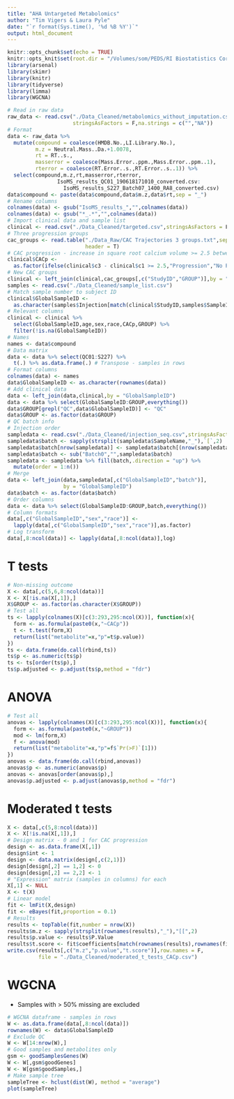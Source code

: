 ```yaml
---
title: "AHA Untargeted Metabolomics"
author: "Tim Vigers & Laura Pyle"
date: "`r format(Sys.time(), '%d %B %Y')`"
output: html_document
---
```


```r
knitr::opts_chunk$set(echo = TRUE)
knitr::opts_knit$set(root.dir = "/Volumes/som/PEDS/RI Biostatistics Core/Shared/Shared Projects/Laura/BDC/Projects/Janet Snell-Bergeon/AHA collaborative grant/Metabolomics")
library(arsenal)
library(skimr)
library(knitr)
library(tidyverse)
library(limma)
library(WGCNA)
```

```r
# Read in raw data
raw_data <- read.csv("./Data_Cleaned/metabolomics_without_imputation.csv",
                     stringsAsFactors = F,na.strings = c("","NA"))
# Format
data <- raw_data %>% 
  mutate(compound = coalesce(HMDB.No.,LI.Library.No.),
         m.z = Neutral.Mass..Da.+1.0078,
         rt = RT..s.,
         masserror = coalesce(Mass.Error..ppm.,Mass.Error..ppm..1),
         rterror = coalesce(RT.Error..s.,RT.Error..s..1)) %>%
  select(compound,m.z,rt,masserror,rterror,
                IsoMS_results_QC01_190618171010_converted.csv:
                  IsoMS_results_S227_Batch07_1400_RA8_converted.csv)
data$compound <- paste(data$compound,data$m.z,data$rt,sep = "_")
# Rename columns
colnames(data) <- gsub("IsoMS_results_","",colnames(data))
colnames(data) <- gsub("*_.*","",colnames(data))
# Import clinical data and sample list
clinical <- read.csv("./Data_Cleaned/targeted.csv",stringsAsFactors = F)
# Three progression groups
cac_groups <- read.table("./Data_Raw/CAC Trajectories 3 groups.txt",sep = "\t",
                         header = T)
# CAC progression - increase in square root calcium volume >= 2.5 between baseline and visit 3
clinical$CACp <- 
  as.factor(ifelse(clinical$c3 - clinical$c1 >= 2.5,"Progression","No Progression"))
# New CAC groups
clinical <- left_join(clinical,cac_groups[,c("StudyID","GROUP")],by = "StudyID")
samples <- read.csv("./Data_Cleaned/sample_list.csv")
# Match sample number to subject ID
clinical$GlobalSampleID <- 
  as.character(samples$Injection[match(clinical$StudyID,samples$SampleID)])
# Relevant columns
clinical <- clinical %>%
  select(GlobalSampleID,age,sex,race,CACp,GROUP) %>%
  filter(!is.na(GlobalSampleID))
# Names
names <- data$compound
# Data matrix
data <- data %>% select(QC01:S227) %>%
  t(.) %>% as.data.frame(.) # Transpose - samples in rows
# Format columns
colnames(data) <- names
data$GlobalSampleID <- as.character(rownames(data))
# Add clinical data
data <- left_join(data,clinical,by = "GlobalSampleID")
data <- data %>% select(GlobalSampleID:GROUP,everything())
data$GROUP[grepl("QC",data$GlobalSampleID)] <- "QC"
data$GROUP <- as.factor(data$GROUP)
# QC batch info
# Injection order
sampledata <- read.csv("./Data_Cleaned/injection_seq.csv",stringsAsFactors = F)
sampledata$batch <- sapply(strsplit(sampledata$SampleName,"_"),`[`,2)
sampledata$batch[nrow(sampledata)] <- sampledata$batch[(nrow(sampledata)-1)]
sampledata$batch <- sub("Batch0","",sampledata$batch)
sampledata <- sampledata %>% fill(batch,.direction = "up") %>%
  mutate(order = 1:n())
# Merge
data <- left_join(data,sampledata[,c("GlobalSampleID","batch")],
                  by = "GlobalSampleID")
data$batch <- as.factor(data$batch)
# Order columns
data <- data %>% select(GlobalSampleID:GROUP,batch,everything())
# Column formats
data[,c("GlobalSampleID","sex","race")] <- 
  lapply(data[,c("GlobalSampleID","sex","race")],as.factor) 
# Log transform
data[,8:ncol(data)] <- lapply(data[,8:ncol(data)],log)
```

# T tests

```r
# Non-missing outcome
X <- data[,c(5,6,8:ncol(data))]
X <- X[!is.na(X[,1]),]
X$GROUP <- as.factor(as.character(X$GROUP))
# Test all
ts <- lapply(colnames(X)[c(3:293,295:ncol(X))], function(x){
  form <- as.formula(paste0(x,"~CACp"))
  t <- t.test(form,X)
  return(list("metabolite"=x,"p"=t$p.value))
})
ts <- data.frame(do.call(rbind,ts))
ts$p <- as.numeric(ts$p)
ts <- ts[order(ts$p),]
ts$p.adjusted <- p.adjust(ts$p,method = "fdr")
```

# ANOVA

```r
# Test all
anovas <- lapply(colnames(X)[c(3:293,295:ncol(X))], function(x){
  form <- as.formula(paste0(x,"~GROUP"))
  mod <- lm(form,X)
  f <- anova(mod)
  return(list("metabolite"=x,"p"=f$`Pr(>F)`[1]))
})
anovas <- data.frame(do.call(rbind,anovas))
anovas$p <- as.numeric(anovas$p)
anovas <- anovas[order(anovas$p),]
anovas$p.adjusted <- p.adjust(anovas$p,method = "fdr")
```

# Moderated t tests

```r
X <- data[,c(5,8:ncol(data))]
X <- X[!is.na(X[,1]),]
# Design matrix - 0 and 1 for CAC progression
design <- as.data.frame(X[,1])
design$int <- 1
design <- data.matrix(design[,c(2,1)])
design[design[,2] == 1,2] <- 0
design[design[,2] == 2,2] <- 1
# "Expression" matrix (samples in columns) for each 
X[,1] <- NULL
X <- t(X)
# Linear model
fit <- lmFit(X,design)
fit <- eBayes(fit,proportion = 0.1)
# Results
results <- topTable(fit,number = nrow(X))
results$m.z <- sapply(strsplit(rownames(results),"_"),"[[",2)
results$p.value <- results$P.Value
results$t.score <- fit$coefficients[match(rownames(results),rownames(fit$t)),2]
write.csv(results[,c("m.z","p.value","t.score")],row.names = F,
          file = "./Data_Cleaned/moderated_t_tests_CACp.csv")
```

# WGCNA

- Samples with > 50% missing are excluded

```r
# WGCNA dataframe - samples in rows
W <- as.data.frame(data[,8:ncol(data)])
rownames(W) <- data$GlobalSampleID
# Exclude QC
W <- W[14:nrow(W),]
# Good samples and metabolites only
gsm <- goodSamplesGenes(W)
W <- W[,gsm$goodGenes]
W <- W[gsm$goodSamples,]
# Make sample tree
sampleTree <- hclust(dist(W), method = "average")
plot(sampleTree)
```